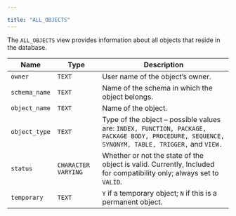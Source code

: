 ---

title: "ALL_OBJECTS"
---

<div id="all_objects" class="registered_link"></div>

The `ALL_OBJECTS` view provides information about all objects that reside in the database.

| Name          | Type                | Description                                                  |
| ------------- | ------------------- | ------------------------------------------------------------ |
| `owner`       | `TEXT`              | User name of the object’s owner.                             |
| `schema_name` | `TEXT`              | Name of the schema in which the object belongs.              |
| `object_name` | `TEXT`              | Name of the object.                                          |
| `object_type` | `TEXT`              | Type of the object – possible values are: `INDEX, FUNCTION, PACKAGE, PACKAGE BODY, PROCEDURE, SEQUENCE, SYNONYM, TABLE, TRIGGER,` and `VIEW.` |
| `status`      | `CHARACTER VARYING` | Whether or not the state of the object is valid. Currently, Included for compatibility only; always set to `VALID`. |
| `temporary`   | `TEXT`              | `Y` if a temporary object; `N` if this is a permanent object. |